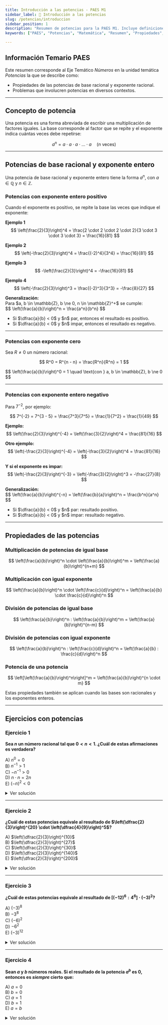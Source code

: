 ```yaml
---
title: Introducción a las potencias - PAES M1
sidebar_label: 📝 Introducción a las potencias
slug: /potencias/introduccion
sidebar_position: 1
description: "Resumen de potencias para la PAES M1. Incluye definiciones, propiedades, ejercicios y un video de introducción."
keywords: ["PAES", "Potencias", "Matemática", "Resumen", "Propiedades", "Ejercicios"]

---
```



## Información Temario PAES

Este resumen corresponde al Eje Temático _Números_ en la unidad temática _Potencias_ la que se describe como:

- Propiedades de las potencias de base racional y exponente racional.
- Problemas que involucren potencias en diversos contextos.

---

## Concepto de potencia

Una potencia es una forma abreviada de escribir una multiplicación de factores iguales. La base corresponde al factor que se repite y el exponente indica cuántas veces debe repetirse:

$$
a^n = a \cdot a \cdot a \cdot \dots \cdot a \quad (n\text{ veces})
$$

---

## Potencias de base racional y exponente entero

Una potencia de base racional y exponente entero tiene la forma $a^n$, con $a \in \mathbb{Q}$ y $n \in \mathbb{Z}$.

### Potencias con exponente entero positivo

Cuando el exponente es positivo, se repite la base las veces que indique el exponente:

**Ejemplo 1**  
$$
\left(\frac{2}{3}\right)^4 = \frac{2 \cdot 2 \cdot 2 \cdot 2}{3 \cdot 3 \cdot 3 \cdot 3} = \frac{16}{81}
$$

**Ejemplo 2**  
$$
\left(-\frac{2}{3}\right)^4 = \frac{(-2)^4}{3^4} = \frac{16}{81}
$$

**Ejemplo 3**  
$$
-\left(\frac{2}{3}\right)^4 = -\frac{16}{81}
$$

**Ejemplo 4**  
$$
\left(-\frac{2}{3}\right)^3 = \frac{(-2)^3}{3^3} = -\frac{8}{27}
$$

<div className="definition-box">
  <strong>Generalización:</strong><br/>
  Para $a, b \in \mathbb{Z}, b \ne 0, n \in \mathbb{Z}^+$ se cumple:<br/>
  $$
  \left(\frac{a}{b}\right)^n = \frac{a^n}{b^n}
  $$
  <ul>
    <li>Si $\dfrac{a}{b} < 0$ y $n$ par, entonces el resultado es positivo.</li>
    <li>Si $\dfrac{a}{b} < 0$ y $n$ impar, entonces el resultado es negativo.</li>
  </ul>
</div>

---

### Potencias con exponente cero

Sea $R \ne 0$ un número racional:

$$
R^0 = R^{n - n} = \frac{R^n}{R^n} = 1
$$

<div className="definition-box">
  $$
  \left(\frac{a}{b}\right)^0 = 1 \quad \text{con } a, b \in \mathbb{Z}, b \ne 0
  $$
</div>

---

### Potencias con exponente entero negativo

Para $7^{-2}$, por ejemplo:

$$
7^{-2} = 7^{3 - 5} = \frac{7^3}{7^5} = \frac{1}{7^2} = \frac{1}{49}
$$

**Ejemplo:**  
$$
\left(\frac{2}{3}\right)^{-4} = \left(\frac{3}{2}\right)^4 = \frac{81}{16}
$$

**Otro ejemplo:**  
$$
\left(-\frac{2}{3}\right)^{-4} = \left(-\frac{3}{2}\right)^4 = \frac{81}{16}
$$

**Y si el exponente es impar:**  
$$
\left(-\frac{2}{3}\right)^{-3} = \left(-\frac{3}{2}\right)^3 = -\frac{27}{8}
$$

<div className="definition-box">
  <strong>Generalización:</strong><br/>
  $$
  \left(\frac{a}{b}\right)^{-n} = \left(\frac{b}{a}\right)^n = \frac{b^n}{a^n}
  $$
  <ul>
    <li>Si $\dfrac{a}{b} < 0$ y $n$ par: resultado positivo.</li>
    <li>Si $\dfrac{a}{b} < 0$ y $n$ impar: resultado negativo.</li>
  </ul>
</div>

---

## Propiedades de las potencias

### Multiplicación de potencias de igual base
$$
\left(\frac{a}{b}\right)^n \cdot \left(\frac{a}{b}\right)^m = \left(\frac{a}{b}\right)^{n+m}
$$

### Multiplicación con igual exponente
$$
\left(\frac{a}{b}\right)^n \cdot \left(\frac{c}{d}\right)^n = \left(\frac{a}{b} \cdot \frac{c}{d}\right)^n
$$

### División de potencias de igual base
$$
\left(\frac{a}{b}\right)^n : \left(\frac{a}{b}\right)^m = \left(\frac{a}{b}\right)^{n-m}
$$

### División de potencias con igual exponente
$$
\left(\frac{a}{b}\right)^n : \left(\frac{c}{d}\right)^n = \left(\frac{a}{b} : \frac{c}{d}\right)^n
$$

### Potencia de una potencia
$$
\left[\left(\frac{a}{b}\right)^n\right]^m = \left(\frac{a}{b}\right)^{n \cdot m}
$$

Estas propiedades también se aplican cuando las bases son racionales y los exponentes enteros.



---

## Ejercicios con potencias

### Ejercicio 1

**Sea $n$ un número racional tal que $0 < n < 1$. ¿Cuál de estas afirmaciones es verdadera?**

A) $n^0 = 0$  
B) $n^{-1} > 1$  
C) $-n^{-1} > 0$  
D) $n \cdot n = 2n$  
E) $(-n)^2 < 0$

<details>
<summary>Ver solución</summary>

**Paso a paso:**

- A) Falsa: cualquier número distinto de 0 elevado a 0 da 1.
- B) Verdadera: si $0 < n < 1$ entonces su inverso $n^{-1} = \frac{1}{n}$ es mayor que 1.
- C) Falsa: el inverso es positivo, pero el signo negativo vuelve el resultado negativo.
- D) Falsa: $n \cdot n = n^2$, no $2n$.
- E) Falsa: $(-n)^2$ siempre da un valor positivo.

✅ **Alternativa correcta: B**

</details>

---

### Ejercicio 2

**¿Cuál de estas potencias equivale al resultado de $\left(\dfrac{2}{3}\right)^{20} \cdot \left(\dfrac{4}{9}\right)^5$?**

A) $\left(\dfrac{2}{3}\right)^{10}$  
B) $\left(\dfrac{2}{3}\right)^{27}$  
C) $\left(\dfrac{2}{3}\right)^{30}$  
D) $\left(\dfrac{2}{3}\right)^{140}$  
E) $\left(\dfrac{2}{3}\right)^{200}$

<details>
<summary>Ver solución</summary>

**Paso a paso:**

- Reescribimos: $\left(\frac{2}{3}\right)^{20} \cdot \left(\frac{4}{9}\right)^5$
- Notamos que $\frac{4}{9} = \left(\frac{2}{3}\right)^2$
- Entonces: $\left(\frac{4}{9}\right)^5 = \left(\left(\frac{2}{3}\right)^2\right)^5 = \left(\frac{2}{3}\right)^{10}$
- Sumamos los exponentes: $20 + 10 = 30$

✅ **Alternativa correcta: C**

</details>

---

### Ejercicio 3

**¿Cuál de estas potencias equivale al resultado de $\left[(-12)^6 : 4^6\right] \cdot (-3)^2$?**

A) $(-3)^8$  
B) $-3^8$  
C) $(-6)^2$  
D) $-6^2$  
E) $(-3)^{12}$

<details>
<summary>Ver solución</summary>

**Paso a paso:**

- $\left[(-12)^6 : 4^6\right] = \left(\frac{-12}{4}\right)^6 = (-3)^6$
- Luego multiplicamos: $(-3)^6 \cdot (-3)^2 = (-3)^{6+2} = (-3)^8$

✅ **Alternativa correcta: A**

</details>

---

### Ejercicio 4

**Sean $a$ y $b$ números reales. Si el resultado de la potencia $a^b$ es 0, entonces es _siempre_ cierto que:**

A) $a = 0$  
B) $b = 0$  
C) $a = 1$  
D) $b = 1$  
E) $a = b$

<details>
<summary>Ver solución</summary>

**Paso a paso:**

- Si $a^b = 0$ es porque la base es 0. No hay ningún otro valor que al elevarlo a una potencia dé exactamente 0.
- Si $b = 0$, entonces el resultado es 1 (no 0), por lo tanto, B es falsa.
- Las demás no necesariamente implican que el resultado sea 0.

✅ **Alternativa correcta: A**

</details>